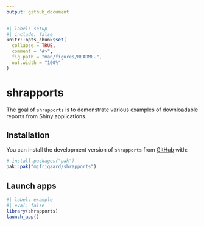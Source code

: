 ```yaml
---
output: github_document
---
```


<!-- README.md is generated from README.Rmd. Please edit that file -->

```r
#| label: setup
#| include: false
knitr::opts_chunk$set(
  collapse = TRUE,
  comment = "#>",
  fig.path = "man/figures/README-",
  out.width = "100%"
)
```

# shrapports

<!-- badges: start -->
<!-- badges: end -->

The goal of `shrapports` is to demonstrate various examples of downloadable reports from Shiny applications. 

## Installation

You can install the development version of `shrapports` from [GitHub](https://github.com/) with:

``` r
# install.packages("pak")
pak::pak("mjfrigaard/shrapports")
```

## Launch apps

```r
#| label: example
#| eval: false
library(shrapports)
launch_app()
```


